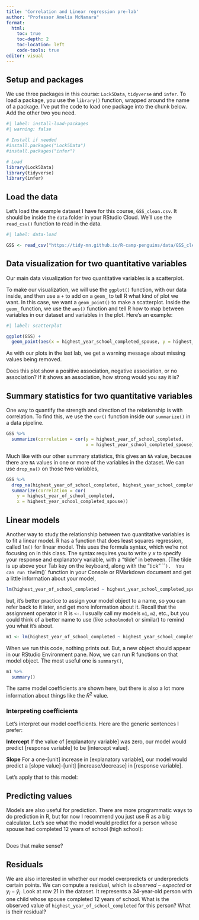 ---
title: 'Correlation and Linear regression pre-lab'
author: "Professor Amelia McNamara"
format:
  html:
    toc: true
    toc-depth: 2
    toc-location: left
    code-tools: true
editor: visual
---

## Setup and packages

We use three packages in this course: `Lock5Data`, `tidyverse` and `infer`. To load a package, you use the `library()` function, wrapped around the name of a package. I've put the code to load one package into the chunk below. Add the other two you need.

```{r}
#| label: install-load-packages
#| warning: false

# Install if needed
#install.packages("Lock5Data")
#install.packages("infer")

# Load
library(Lock5Data)
library(tidyverse)
library(infer)
```

## Load the data

Let's load the example dataset I have for this course, `GSS_clean.csv`. It should be inside the `data` folder in your RStudio Cloud. We'll use the `read_csv()` function to read in the data.

```{r}
#| label: data-load

GSS <- read_csv("https://tidy-mn.github.io/R-camp-penguins/data/GSS_clean.csv")
```

## Data visualization for two quantitative variables

Our main data visualization for two quantitative variables is a scatterplot.

To make our visualization, we will use the `ggplot()` function, with our data inside, and then use a `+` to add on a `geom_` to tell R what kind of plot we want. In this case, we want a `geom_point()` to make a scatterplot. Inside the `geom_` function, we use the `aes()` function and tell R how to map between variables in our dataset and variables in the plot. Here's an example:

```{r}
#| label: scatterplot

ggplot(GSS) +
  geom_point(aes(x = highest_year_school_completed_spouse, y = highest_year_of_school_completed))
```

As with our plots in the last lab, we get a warning message about missing values being removed.

Does this plot show a positive association, negative association, or no association? If it shows an association, how strong would you say it is?

## Summary statistics for two quantitative variables

One way to quantify the strength and direction of the relationship is with correlation. To find this, we use the `cor()` function inside our `summarize()` in a data pipeline.

```{r}
GSS %>%
  summarize(correlation = cor(y = highest_year_of_school_completed, 
                              x = highest_year_school_completed_spouse))
```

Much like with our other summary statistics, this gives an `NA` value, because there are `NA` values in one or more of the variables in the dataset. We can use `drop_na()` on those two variables,

```{r}
GSS %>%
  drop_na(highest_year_of_school_completed, highest_year_school_completed_spouse) %>%
  summarize(correlation = cor(
    y = highest_year_of_school_completed,
    x = highest_year_school_completed_spouse))
```

## Linear models

Another way to study the relationship between two quantitative variables is to fit a linear model. R has a function that does least squares regression, called `lm()` for linear model. This uses the formula syntax, which we're not focusing on in this class. The syntax requires you to write $y~x$ to specify your response and explanatory variable, with a "tilde" in between. (The tilde is up above your Tab key on the keyboard, along with the "tick" \`\``).  You can run the`lm()\` function in your Console or RMarkdown document and get a little information about your model,

```{r}
lm(highest_year_of_school_completed ~ highest_year_school_completed_spouse, data = GSS)
```

but, it's better practice to assign your model object to a name, so you can refer back to it later, and get more information about it. Recall that the assignment operator in R is `<-`. I usually call my models `m1`, `m2`, etc., but you could think of a better name to use (like `schoolmodel` or similar) to remind you what it's about.

```{r}
m1 <- lm(highest_year_of_school_completed ~ highest_year_school_completed_spouse, data = GSS)
```

When we run this code, nothing prints out. But, a new object should appear in our RStudio Environment pane. Now, we can run R functions on that model object. The most useful one is `summary()`,

```{r}
m1 %>%
  summary()
```

The same model coefficients are shown here, but there is also a lot more information about things like the $R^2$ value.

### Interpreting coefficients

Let's interpret our model coefficients. Here are the generic sentences I prefer:

**Intercept** If the value of \[explanatory variable\] was zero, our model would predict \[response variable\] to be \[intercept value\].

**Slope** For a one-\[unit\] increase in \[explanatory variable\], our model would predict a \[slope value\]-\[unit\] \[increase/decrease\] in \[response variable\].

Let's apply that to this model:

## Predicting values

Models are also useful for prediction. There are more programmatic ways to do prediction in R, but for now I recommend you just use R as a big calculator. Let's see what the model would predict for a person whose spouse had completed 12 years of school (high school):

```{r}

```

Does that make sense?

## Residuals

We are also interested in whether our model overpredicts or underpredicts certain points. We can compute a residual, which is $observed - expected$ or $y_i-\hat{y}_i$. Look at row 21 in the dataset. It represents a 34-year-old person with one child whose spouse completed 12 years of school. What is the observed value of `highest_year_of_school_completed` for this person? What is their residual?

```{r}

```
